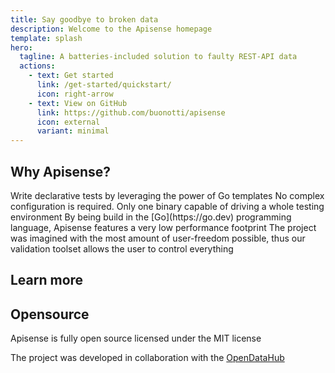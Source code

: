 ```yaml
---
title: Say goodbye to broken data
description: Welcome to the Apisense homepage
template: splash
hero:
  tagline: A batteries-included solution to faulty REST-API data
  actions:
    - text: Get started
      link: /get-started/quickstart/
      icon: right-arrow
    - text: View on GitHub
      link: https://github.com/buonotti/apisense
      icon: external
      variant: minimal
---
```



## Why Apisense?

<CardGrid stagger>
	<Card title="Declarative tests" icon="add-document">
		Write declarative tests by leveraging the power of Go templates
	</Card>
	<Card title="Simplicity" icon="star">
		No complex configuration is required. Only one binary capable of driving a whole testing environment
	</Card>
	<Card title="Performance" icon="rocket">
		By being build in the [Go](https://go.dev) programming language, Apisense features a very low performance footprint
	</Card>
	<Card title="Extensible validation" icon="approve-check">
		The project was imagined with the most amount of user-freedom possible, thus our validation toolset allows the user
        to control everything
	</Card>
</CardGrid>

## Learn more

<CardGrid>
    <LinkCard title="About" href="/about" />
    <LinkCard title="Docs" href="https://pkg.go.dev/github.com/buonotti/apisense/v2" />
</CardGrid>

## Opensource

Apisense is fully open source licensed under the MIT license

The project was developed in collaboration with the [OpenDataHub](https://opendatahub.com)
